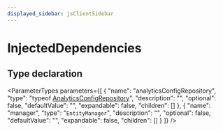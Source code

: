 ```yaml
---
displayed_sidebar: jsClientSidebar
---
```



# InjectedDependencies

## Type declaration

<ParameterTypes parameters={[
  {
    "name": "analyticsConfigRepository",
    "type": "typeof [AnalyticsConfigRepository](../../modules/internal.mdx#analyticsconfigrepository)",
    "description": "",
    "optional": false,
    "defaultValue": "",
    "expandable": false,
    "children": []
  },
  {
    "name": "manager",
    "type": "`EntityManager`",
    "description": "",
    "optional": false,
    "defaultValue": "",
    "expandable": false,
    "children": []
  }
]} />
